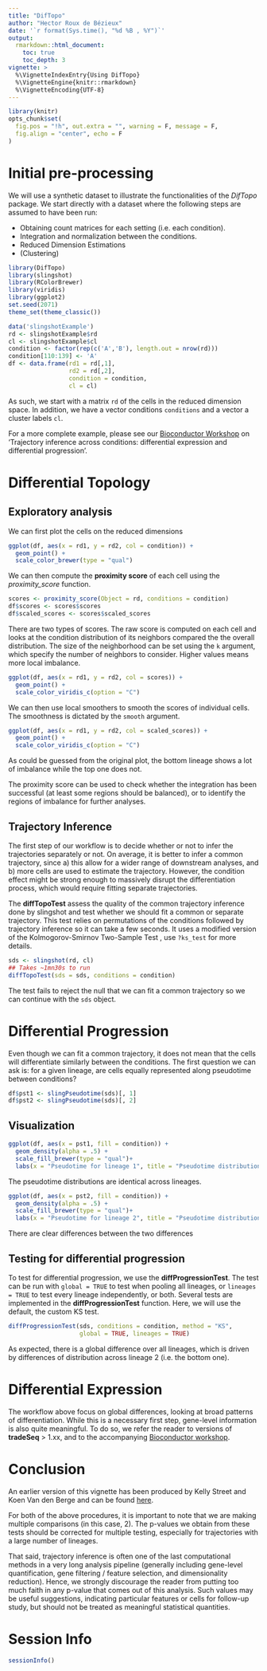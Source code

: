 ```yaml
---
title: "DifTopo"
author: "Hector Roux de Bézieux"
date: '`r format(Sys.time(), "%d %B , %Y")`'
output: 
  rmarkdown::html_document:
    toc: true
    toc_depth: 3
vignette: >
  %\VignetteIndexEntry{Using DifTopo}
  %\VignetteEngine{knitr::rmarkdown}
  %\VignetteEncoding{UTF-8}
---
```


```r
library(knitr)
opts_chunk$set(
  fig.pos = "!h", out.extra = "", warning = F, message = F, 
  fig.align = "center", echo = F
)
```

# Initial pre-processing

We will use a synthetic dataset to illustrate the functionalities of the _DifTopo_ package. We start directly with a dataset where the following steps are assumed to have been run:

+ Obtaining count matrices for each setting (i.e. each condition).
+ Integration and normalization between the conditions.
+ Reduced Dimension Estimations
+ (Clustering)

```r
library(DifTopo)
library(slingshot)
library(RColorBrewer)
library(viridis)
library(ggplot2)
set.seed(2071)
theme_set(theme_classic())
```

```r
data('slingshotExample')
rd <- slingshotExample$rd
cl <- slingshotExample$cl
condition <- factor(rep(c('A','B'), length.out = nrow(rd)))
condition[110:139] <- 'A'
df <- data.frame(rd1 = rd[,1],
                 rd2 = rd[,2],
                 condition = condition,
                 cl = cl)
```

As such, we start with a matrix `rd` of the cells in the reduced dimension space. In addition, we have a vector conditions `conditions` and a vector a cluster labels `cl`. 

For a more complete example, please see our [Bioconductor Workshop](https://kstreet13.github.io/bioc2020trajectories/articles/workshopTrajectories.html) on ‘Trajectory inference across conditions: differential expression and differential progression’.

# Differential Topology
## Exploratory analysis

We can first plot the cells on the reduced dimensions

```r
ggplot(df, aes(x = rd1, y = rd2, col = condition)) +
  geom_point() +
  scale_color_brewer(type = "qual")
```
We can then compute the __proximity score__ of each cell using the *proximity_score* function.

```r
scores <- proximity_score(Object = rd, conditions = condition)
df$scores <- scores$scores
df$scaled_scores <- scores$scaled_scores
```

There are two types of scores. The raw score is computed on each cell and looks at the condition distribution of its neighbors compared the the overall distribution. The size of the neighborhood can be set using the `k` argument, which specify the number of neighbors to consider. Higher values means more local imbalance. 

```r
ggplot(df, aes(x = rd1, y = rd2, col = scores)) +
  geom_point() +
  scale_color_viridis_c(option = "C")
```
We can then use local smoothers to smooth the scores of individual cells. The smoothness is dictated by the `smooth` argument.

```r
ggplot(df, aes(x = rd1, y = rd2, col = scaled_scores)) +
  geom_point() +
  scale_color_viridis_c(option = "C")
```

As could be guessed from the original plot, the bottom lineage shows a lot of imbalance while the top one does not. 

The proximity score can be used to check whether the integration has been successful (at least some regions should be balanced), or to identify the regions of imbalance for further analyses.

## Trajectory Inference

The first step of our workflow is to decide whether or not to infer the trajectories separately or not. On average, it is better to infer a common trajectory, since a) this allow for a wider range of downstream analyses, and b) more cells are used to estimate the trajectory. However, the condition effect might be strong enough to massively disrupt the differentiation process, which would require fitting separate trajectories. 

The __diffTopoTest__ assess the quality of the common trajectory inference done by slingshot and test whether we should fit a common or separate trajectory. This test relies on permutations of the conditions followed by trajectory inference so it can take a few seconds. It uses a modified version of the  Kolmogorov-Smirnov Two-Sample Test , use `?ks_test` for more details.

```r
sds <- slingshot(rd, cl)
## Takes ~1mn30s to run
diffTopoTest(sds = sds, conditions = condition)
```

The test fails to reject the null that we can fit a common trajectory so we can continue with the `sds` object.

# Differential Progression

Even though we can fit a common trajectory, it does not mean that the cells will differentiate similarly between the conditions. The first question we can ask is: for a given lineage, are cells equally represented along pseudotime between conditions? 

```r
df$pst1 <- slingPseudotime(sds)[, 1]
df$pst2 <- slingPseudotime(sds)[, 2]

```

## Visualization

```r
ggplot(df, aes(x = pst1, fill = condition)) +
  geom_density(alpha = .5) +
  scale_fill_brewer(type = "qual")+
  labs(x = "Pseudotime for lineage 1", title = "Pseudotime distribution for lineage 1")
```
The pseudotime distributions are identical across lineages.

```r
ggplot(df, aes(x = pst2, fill = condition)) +
  geom_density(alpha = .5) +
  scale_fill_brewer(type = "qual")+
  labs(x = "Pseudotime for lineage 2", title = "Pseudotime distribution for lineage 2")
```
There are clear differences between the two differences

## Testing for differential progression

To test for differential progression, we use the __diffProgressionTest__. The test can be run with `global = TRUE` to test when pooling all lineages, or `lineages = TRUE` to test every lineage independently, or both. Several tests are implemented in the __diffProgressionTest__ function. Here, we will use the default, the custom KS test. 

```r
diffProgressionTest(sds, conditions = condition, method = "KS",
                    global = TRUE, lineages = TRUE)
```
As expected, there is a global difference over all lineages, which is driven by differences of distribution across lineage 2 (i.e. the bottom one).

# Differential Expression

The workflow above focus on global differences, looking at broad patterns of differentiation. While this is a necessary first step, gene-level information is also quite meaningful. To do so, we refer the reader to versions of __tradeSeq__ > 1.xx, and to the accompanying [Bioconductor workshop](https://kstreet13.github.io/bioc2020trajectories/articles/workshopTrajectories.html#differential-expression-1).

# Conclusion

An earlier version of this vignette has been produced by Kelly Street and Koen Van den Berge and can be found [here](https://bioconductor.org/packages/release/bioc/vignettes/slingshot/inst/doc/conditionsVignette.html).

For both of the above procedures, it is important to note that we are making multiple comparisons (in this case, 2). The p-values we obtain from these tests should be corrected for multiple testing, especially for trajectories with a large number of lineages.

That said, trajectory inference is often one of the last computational methods in a very long analysis pipeline (generally including gene-level quantification, gene filtering / feature selection, and dimensionality reduction). Hence, we strongly discourage the reader from putting too much faith in any p-value that comes out of this analysis. Such values may be useful suggestions, indicating particular features or cells for follow-up study, but should not be treated as meaningful statistical quantities.

# Session Info

```r
sessionInfo()
```
